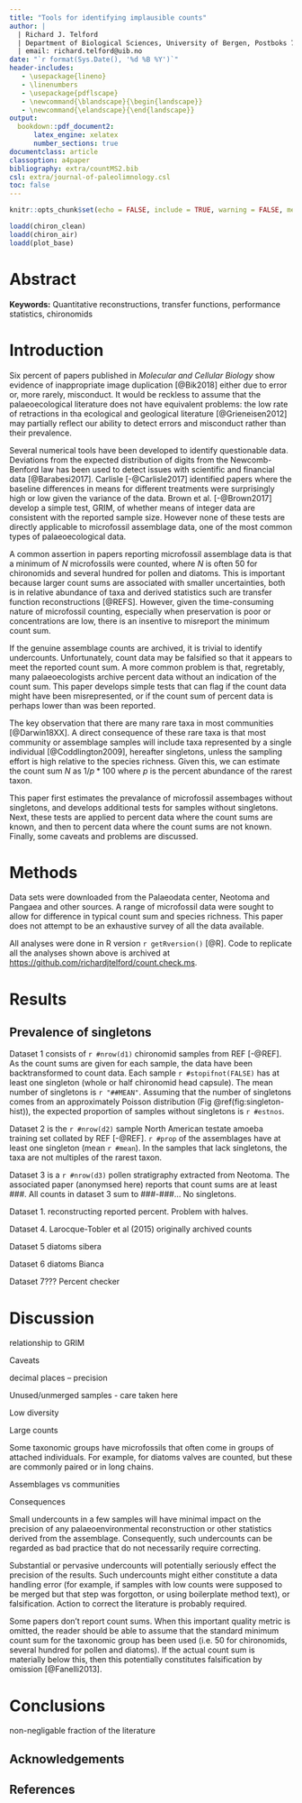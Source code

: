 ```yaml
---
title: "Tools for identifying implausible counts"
author: |
  | Richard J. Telford 
  | Department of Biological Sciences, University of Bergen, Postboks 7803, N-5020 Bergen, Norway
  | email: richard.telford@uib.no
date: "`r format(Sys.Date(), '%d %B %Y')`"
header-includes:
   - \usepackage{lineno}
   - \linenumbers
   - \usepackage{pdflscape}
   - \newcommand{\blandscape}{\begin{landscape}}
   - \newcommand{\elandscape}{\end{landscape}}   
output:
  bookdown::pdf_document2:
      latex_engine: xelatex
      number_sections: true
documentclass: article
classoption: a4paper
bibliography: extra/countMS2.bib
csl: extra/journal-of-paleolimnology.csl
toc: false
---
```



```r
knitr::opts_chunk$set(echo = FALSE, include = TRUE, warning = FALSE, message = FALSE)

loadd(chiron_clean)
loadd(chiron_air)
loadd(plot_base)
```

# Abstract{-}



**Keywords:** Quantitative reconstructions, transfer functions, performance statistics, chironomids

# Introduction

Six percent of papers published in _Molecular and Cellular Biology_ show evidence of inappropriate image duplication [@Bik2018] either due to error or, more rarely, misconduct. It would be reckless to assume that the palaeoecological literature does not have equivalent problems: the low rate of retractions in tha ecological and geological literature [@Grieneisen2012] may partially reflect our ability to detect errors and misconduct rather than their prevalence. 

Several numerical tools have been developed to identify questionable data. Deviations from the expected distribution of digits from the Newcomb-Benford law has been used to detect issues with scientific and financial data [@Barabesi2017]. Carlisle [-@Carlisle2017] identified papers where the baseline differences in means for different treatments were surprisingly high or low given the variance of the data. Brown et al. [-@Brown2017] develop a simple test, GRIM, of whether means of integer data are consistent with the reported sample size. However none of these tests are directly applicable to microfossil assemblage data, one of the most common types of palaeoecological data.

A common assertion in papers reporting microfossil assemblage data is that a minimum of _N_ microfossils were counted, where _N_ is often 50 for chironomids and several hundred for pollen and diatoms. This is important because larger count sums are associated with smaller uncertainties, both is in relative abundance of taxa and derived statistics such are transfer function reconstructions [@REFS]. However, given the time-consuming nature of microfossil counting, especially when preservation is poor or concentrations are low, there is an insentive to misreport the minimum count sum. 

If the genuine assemblage counts are archived, it is trivial to identify undercounts. Unfortunately, count data may be falsified so that it appears to meet the reported count sum. A more common problem is that, regretably, many palaeoecologists archive percent data without an indication of the count sum. This paper develops simple tests that can flag if the count data might have been misrepresented, or if the count sum of percent data is perhaps lower than was been reported.

The key observation that there are many rare taxa in most communities [@Darwin18XX]. A direct consequence of these rare taxa is that most community or assemblage samples will include taxa represented by a single individual [@Coddlington2009], hereafter singletons, unless the sampling effort is high relative to the species richness. Given this, we can estimate the count sum _N_ as $1/p * 100$ where _p_ is the percent abundance of the rarest taxon. 

<!-- Since it is not normally possible to estimate the count sum from percent data, we need to use some extra information.   -->

<!-- This paper develops a method, related to GRIM [@Brown2017], that can test if the count sums are probably as large as reported. -->

This paper first estimates the prevalance of microfossil assembages without singletons, and develops additional tests for samples without singletons. Next, these tests are applied to percent data where the count sums are known, and then to percent data where the count sums are not known. Finally, some caveats and problems are discussed.

# Methods

Data sets were downloaded from the Palaeodata center, Neotoma and Pangaea and other sources. A range of microfossil data were sought to allow for difference in typical count sum and species richness. This paper does not attempt to be an exhaustive survey of all the data available.

All analyses were done in R version `r getRversion()` [@R]. Code to replicate all the analyses shown above is archived at [https://github.com/richardjtelford/count.check.ms](https://github.com/richardjtelford/count.check.ms).

# Results 

## Prevalence of singletons

Dataset 1 consists of `r #nrow(d1)` chironomid samples from REF [-@REF]. As the count sums are given for each sample, the data have been backtransformed to count data. Each sample `r #stopifnot(FALSE)` has at least one singleton (whole or half chironomid head capsule). The mean number of singletons is `r "##MEAN"`. Assuming that the number of singletons comes from an approximately Poisson distribution (Fig \@ref(fig:singleton-hist)), the expected proportion of samples without singletons is `r #estnos`.

Dataset 2 is the `r #nrow(d2)` sample North American testate amoeba training set collated by REF [-@REF]. `r #prop` of the assemblages have at least one singleton (mean `r #mean`). In the samples that lack singletons, the taxa are not multiples of the rarest taxon.

Dataset 3 is a `r #nrow(d3)` pollen stratigraphy extracted from Neotoma. The associated paper (anonymsed here) reports that count sums are at least ###. All counts in dataset 3 sum to ###-###... No singletons.

Dataset 1. reconstructing reported percent. Problem with halves.

Dataset 4. Larocque-Tobler et al (2015) originally archived counts

Dataset 5 diatoms sibera

Dataset 6 diatoms Bianca

Dataset 7??? Percent checker




# Discussion

relationship to GRIM

Caveats

decimal places -- precision

Unused/unmerged samples - care taken here

Low diversity 

Large counts

Some taxonomic groups have microfossils that often come in groups of attached individuals. For example, for diatoms valves are counted, but these are commonly paired or in long chains. 

Assemblages vs communities

Consequences

Small undercounts in a few samples will have minimal impact on the precision of any palaeoenvironmental reconstruction or other statistics derived from the assemblage. Consequently, such undercounts can be regarded as bad practice that do not necessarily require correcting.

Substantial or pervasive undercounts will potentially seriously effect the precision of the results. Such undercounts might either constitute a data handling error (for example, if samples with low counts were supposed to be merged but that step was forgotton, or using boilerplate method text), or falsification. Action to correct the literature is probably required. 

Some papers don't report count sums. When this important quality metric is omitted, the reader should be able to assume that the standard minimum count sum for the taxonomic group has been used (i.e. 50 for chironomids, several hundred for pollen and diatoms). If the actual count sum is materially below this, then this potentially constitutes falsification by omission [@Fanelli2013].

# Conclusions

non-negligable fraction of the literature

## Acknowledgements{-}


## References{-}